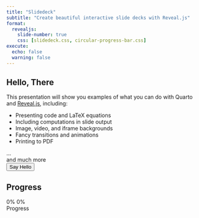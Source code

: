 ```yaml
---
title: "Slidedeck"
subtitle: "Create beautiful interactive slide decks with Reveal.js"
format:
  revealjs: 
    slide-number: true
    css: [slidedeck.css, circular-progress-bar.css]
execute:
  echo: false
  warning: false    
---
```


## Hello, There

This presentation will show you examples of what you can do with Quarto and [Reveal.js](https://revealjs.com), including:

-   Presenting code and LaTeX equations
-   Including computations in slide output
-   Image, video, and iframe backgrounds
-   Fancy transitions and animations
-   Printing to PDF

...<div class="foo">and much more</div>

<form>  
  <input type="button" value="Say Hello" onclick="msg()"/>  
</form> 

<script type="text/javascript">
  function msg(){  
    alert("Hello, Local Slidedeck Script!");  
  }
</script>  

<script type="text/javascript" src="https://raw.githack.com/vanHeemstraSystems/quarto-revealjs/main/slidedeck.js"></script>

## Progress

```{=html}
<div class="container">
  <div class="circular-progress">
    <span class="progress-value">0%</span>
    <span class="progress-loaded-value">0%</span>
  </div>
  <span class="text">Progress</span>
</div>
```

<script type="text/javascript">
  
function getPromise(URL) {
  let promise = new Promise(function (resolve, reject) {
    let req = new XMLHttpRequest();
    req.open("GET", URL);
    req.onload = function () {
      if (req.status == 200) {
        resolve(req.response);
      } else {
        reject("There is an error!");
      }
    };
    req.send();
  });
  return promise;
}

const ALL_PROGRESS_URL = 'https://raw.githack.com/vanHeemstraSystems/quarto-revealjs/main/data/progress.json';  

let promise = getPromise(ALL_PROGRESS_URL);

let loading = true;
loading && console.log('Loading ...'); 

const consumer = () => {  
    promise.finally(() => {
      loading = false;
      console.log(`Promise Settled and loading is ${loading}`);
    }).then((result) => {
      data = JSON.parse(result);
      console.log(data.progress[0]);
  
      let circularProgress = document.querySelector(".circular-progress"),
          progressValue = document.querySelector(".progress-value"),
          progressLoadedValue = document.querySelector(".progress-loaded-value");

      let progressStartValue = 0,    
          progressEndValue = 90,
          progressLoadedEndValue = data,
          speed = 100;

      let progress = setInterval(() => {
          progressStartValue++;
          progressValue.textContent = `${progressStartValue}%`
          progressLoadedValue.textContent = `${progressLoadedEndValue}%`
          circularProgress.style.background = `conic-gradient(#7d2ae8 ${progressStartValue * 3.6}deg, #ededed 0deg)`
          if(progressStartValue == progressEndValue){
              clearInterval(progress);
          }
      }, speed);  
  
      // return data;
    }).catch((error) => {
      console.log(error)
    });
}

consumer();

/*
let progressData = fetch("https://raw.githack.com/vanHeemstraSystems/quarto-revealjs/main/data/progress.json", {
    mode: 'cors',
    headers: {
      'Access-Control-Allow-Origin':'*'
    }
  })
  .then(res => res.json());
*/  

</script>
